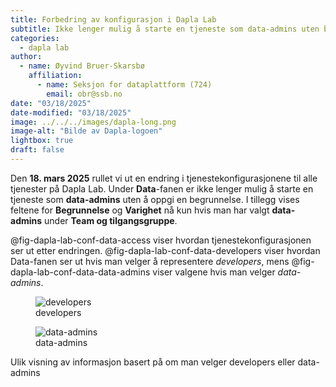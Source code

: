 ```yaml
---
title: Forbedring av konfigurasjon i Dapla Lab
subtitle: Ikke lenger mulig å starte en tjeneste som data-admins uten begrunnelse 
categories:
  - dapla lab
author:
  - name: Øyvind Bruer-Skarsbø
    affiliation: 
      - name: Seksjon for dataplattform (724)
        email: obr@ssb.no
date: "03/18/2025"
date-modified: "03/18/2025"
image: ../../../images/dapla-long.png
image-alt: "Bilde av Dapla-logoen"
lightbox: true
draft: false
---
```


Den **18. mars 2025** rullet vi ut en endring i tjenestekonfigurasjonene til alle tjenester på Dapla Lab. Under **Data**-fanen er ikke lenger mulig å starte en tjeneste som **data-admins** uten å oppgi en begrunnelse. I tillegg vises feltene for **Begrunnelse** og **Varighet** nå kun hvis man har valgt **data-admins** under **Team og tilgangsgruppe**.

@fig-dapla-lab-conf-data-access viser hvordan tjenestekonfigurasjonen ser ut etter endringen. @fig-dapla-lab-conf-data-developers viser hvordan Data-fanen ser ut hvis man velger å representere *developers*, mens @fig-dapla-lab-conf-data-data-admins viser valgene hvis man velger *data-admins*.


::: {#fig-dapla-lab-conf-data-access layout-ncol=2}

![developers](./dapla-lab-conf-developers.png){#fig-dapla-lab-conf-data-developers}

![data-admins](./dapla-lab-conf-data-admins.png){#fig-dapla-lab-conf-data-data-admins}

Ulik visning av informasjon basert på om man velger developers eller data-admins
:::

